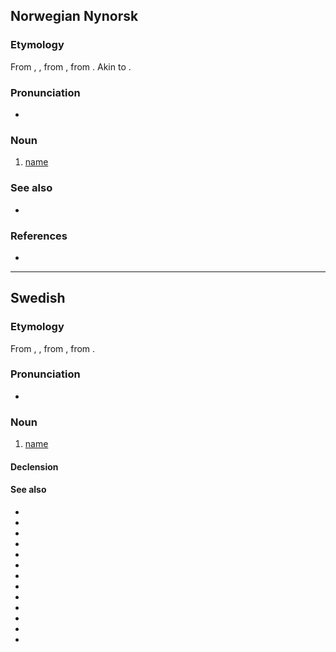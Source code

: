 {{also|nämn}}
==Norwegian Nynorsk==

===Etymology===
From {{der|nn|non|namn}}, {{m|non|nafn}}, from {{der|nn|gem-pro|*namô}}, from {{der|nn|ine-pro|*h₁nómn̥}}. Akin to {{cog|en|name}}.

===Pronunciation===
* {{IPA|/nɑmn/|lang=no}}

===Noun===
{{nn-noun-n1}}

# [[name]]
#: {{usex|nn|Kva er '''namnet''' ditt?|What is your '''name'''?}}

===See also===
* {{l-nb|navn}}

===References===
* {{R:Dokpro|lang=nn}}

----

==Swedish==

===Etymology===
From {{der|sv|non|namn}}, {{m|non|nafn}}, from {{der|sv|gem-pro|*namô}}, from {{der|nn|ine-pro|*h₁nómn̥}}.

===Pronunciation===
* {{audio|Sv-namn.ogg|audio|lang=sv}}

===Noun===
{{sv-noun|n}}

# [[name]]

====Declension====
{{sv-infl-noun-n-zero}}

====See also====
* {{l|sv|domännamn}}
* {{l|sv|dopnamn}}
* {{l|sv|efternamn}}
* {{l|sv|förnamn}}
* {{l|sv|heta}}
* {{l|sv|kalla}}
* {{l|sv|nämligen}}
* {{l|sv|nämna}}
* {{l|sv|nämnare}}
* {{l|sv|nämnd}}
* {{l|sv|namne}}
* {{l|sv|namnge}}
* {{l|sv|namngivning}}